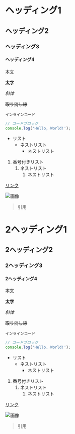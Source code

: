 # ヘッディング1

## ヘッディング2

### ヘッディング3

#### ヘッディング4

本文

**太字**

*斜体*

~~取り消し線~~

`インラインコード`

```js
// コードブロック
console.log('Hello, World!');
```

- リスト
  - ネストリスト
    - ネストリスト

1. 番号付きリスト
    1. ネストリスト
        1. ネストリスト
  
[リンク](https://example.com)

![画像](https://example.com/image.jpg)

> 引用

# 2ヘッディング1

## 2ヘッディング2

### 2ヘッディング3

#### 2ヘッディング4

本文

**太字**

*斜体*

~~取り消し線~~

`インラインコード`

```js
// コードブロック
console.log('Hello, World!');
```

- リスト
  - ネストリスト
    - ネストリスト

1. 番号付きリスト
    1. ネストリスト
        1. ネストリスト
  
[リンク](https://example.com)

![画像](https://example.com/image.jpg)

> 引用